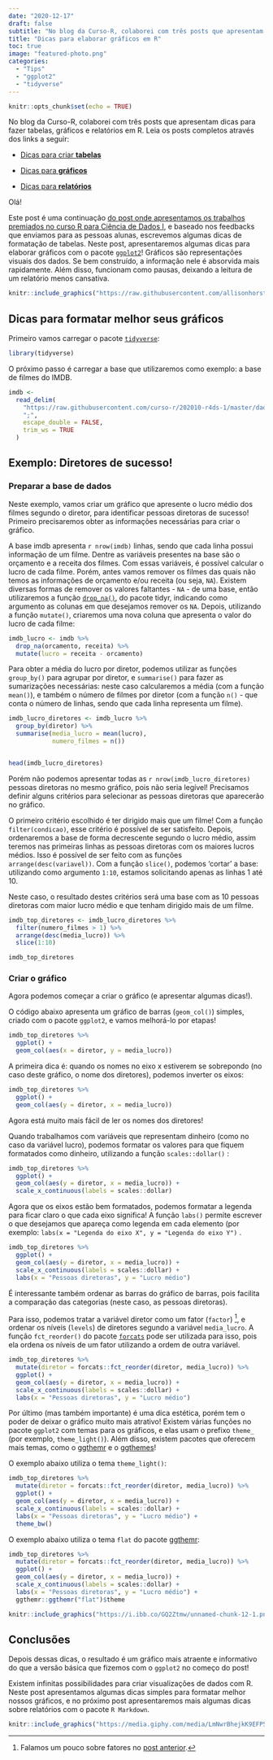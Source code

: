 ```yaml
---
date: "2020-12-17"
draft: false
subtitle: "No blog da Curso-R, colaborei com três posts que apresentam dicas para fazer tabelas, gráficos e relatórios em R. Neste post, comentamos algumas dicas sobre elaboração de gráficos em relatórios. "
title: "Dicas para elaborar gráficos em R"
toc: true
image: "featured-photo.png"
categories:
  - "Tips"
  - "ggplot2"
  - "tidyverse"
---
```


```r
knitr::opts_chunk$set(echo = TRUE)
```

No blog da Curso-R, colaborei com três posts que apresentam dicas para fazer tabelas, gráficos e relatórios em R.
Leia os posts completos através dos links a seguir:

-   [Dicas para criar **tabelas**](https://blog.curso-r.com/posts/2020-12-03-dicas-relatorios-r4ds1_tabelas/)

-   [Dicas para **gráficos**](https://blog.curso-r.com/posts/2020-17-02-dicas-relatorios-r4ds1_graficos/)

-   [Dicas para **relatórios**](https://blog.curso-r.com/posts/2021-03-15-dicas-relatorios-r4ds1_relatorios/)

Olá!

Este post é uma continuação [do post onde apresentamos os trabalhos premiados no curso R para Ciência de Dados I](https://www.curso-r.com/blog/2020-12-03-dicas-relatorios-r4ds1_tabelas/), e baseado nos feedbacks que enviamos para as pessoas alunas, escrevemos algumas dicas de formatação de tabelas.
Neste post, apresentaremos algumas dicas para elaborar gráficos com o pacote [`ggplot2`](https://ggplot2.tidyverse.org/)!
Gráficos são representações visuais dos dados.
Se bem construído, a informação nele é absorvida mais rapidamente.
Além disso, funcionam como pausas, deixando a leitura de um relatório menos cansativa.

```r
knitr::include_graphics("https://raw.githubusercontent.com/allisonhorst/stats-illustrations/master/rstats-blanks/ggplot2_blank.png")
```

## Dicas para formatar melhor seus gráficos

Primeiro vamos carregar o pacote [`tidyverse`](https://www.tidyverse.org/):

```r
library(tidyverse)
```

O próximo passo é carregar a base que utilizaremos como exemplo: a base de filmes do IMDB.

```r

imdb <-
  read_delim(
    "https://raw.githubusercontent.com/curso-r/202010-r4ds-1/master/dados/imdb2.csv",
    ";",
    escape_double = FALSE,
    trim_ws = TRUE
  ) 

```

## Exemplo: Diretores de sucesso!

### Preparar a base de dados

Neste exemplo, vamos criar um gráfico que apresente o lucro médio dos filmes segundo o diretor, para identificar pessoas diretoras de sucesso!
Primeiro precisaremos obter as informações necessárias para criar o gráfico.

A base imdb apresenta `r nrow(imdb)` linhas, sendo que cada linha possui informação de um filme.
Dentre as variáveis presentes na base são o orçamento e a receita dos filmes.
Com essas variáveis, é possível calcular o lucro de cada filme.
Porém, antes vamos remover os filmes das quais não temos as informações de orçamento e/ou receita (ou seja, `NA`).
Existem diversas formas de remover os valores faltantes - `NA` - de uma base, então utilizaremos a função [`drop_na()`](https://tidyr.tidyverse.org/reference/drop_na.html), do pacote tidyr, indicando como argumento as colunas em que desejamos remover os `NA`.
Depois, utilizando a função `mutate()`, criaremos uma nova coluna que apresenta o valor do lucro de cada filme:

```r
imdb_lucro <- imdb %>%
  drop_na(orcamento, receita) %>%
  mutate(lucro = receita - orcamento)
```

Para obter a média do lucro por diretor, podemos utilizar as funções `group_by()` para agrupar por diretor, e `summarise()` para fazer as sumarizações necessárias: neste caso calcularemos a média (com a função `mean()`), e também o número de filmes por diretor (com a função `n()` - que conta o número de linhas, sendo que cada linha representa um filme).

```r
imdb_lucro_diretores <- imdb_lucro %>%
  group_by(diretor) %>%
  summarise(media_lucro = mean(lucro),
            numero_filmes = n())


head(imdb_lucro_diretores)
```

Porém não podemos apresentar todas as `r nrow(imdb_lucro_diretores)` pessoas diretoras no mesmo gráfico, pois não seria legível!
Precisamos definir alguns critérios para selecionar as pessoas diretoras que aparecerão no gráfico.

O primeiro critério escolhido é ter dirigido mais que um filme!
Com a função `filter(condicao)`, esse critério é possível de ser satisfeito.
Depois, ordenaremos a base de forma decrescente segundo o lucro médio, assim teremos nas primeiras linhas as pessoas diretoras com os maiores lucros médios.
Isso é possível de ser feito com as funções `arrange(desc(variavel))`.
Com a função `slice()`, podemos 'cortar' a base: utilizando como argumento `1:10`, estamos solicitando apenas as linhas 1 até 10.

Neste caso, o resultado destes critérios será uma base com as 10 pessoas diretoras com maior lucro médio e que tenham dirigido mais de um filme.

```r
imdb_top_diretores <- imdb_lucro_diretores %>% 
  filter(numero_filmes > 1) %>% 
  arrange(desc(media_lucro)) %>% 
  slice(1:10)

imdb_top_diretores
```

### Criar o gráfico

Agora podemos começar a criar o gráfico (e apresentar algumas dicas!).

O código abaixo apresenta um gráfico de barras (`geom_col()`) simples, criado com o pacote `ggplot2`, e vamos melhorá-lo por etapas!

```r
imdb_top_diretores %>% 
  ggplot() + 
  geom_col(aes(x = diretor, y = media_lucro))
```

A primeira dica é: quando os nomes no eixo x estiverem se sobrepondo (no caso deste gráfico, o nome dos diretores), podemos inverter os eixos:

```r
imdb_top_diretores %>% 
  ggplot() + 
  geom_col(aes(y = diretor, x = media_lucro))
```

Agora está muito mais fácil de ler os nomes dos diretores!

Quando trabalhamos com variáveis que representam dinheiro (como no caso da variável lucro), podemos formatar os valores para que fiquem formatados como dinheiro, utilizando a função `scales::dollar()` :

```r
imdb_top_diretores %>% 
  ggplot() + 
  geom_col(aes(y = diretor, x = media_lucro)) +
  scale_x_continuous(labels = scales::dollar)
```

Agora que os eixos estão bem formatados, podemos formatar a legenda para ficar claro o que cada eixo significa!
A função `labs()` permite escrever o que desejamos que apareça como legenda em cada elemento (por exemplo: `labs(x = "Legenda do eixo X", y = "Legenda do eixo Y")` .

```r
imdb_top_diretores %>% 
  ggplot() + 
  geom_col(aes(y = diretor, x = media_lucro)) +
  scale_x_continuous(labels = scales::dollar) +
  labs(x = "Pessoas diretoras", y = "Lucro médio")
```

É interessante também ordenar as barras do gráfico de barras, pois facilita a comparação das categorias (neste caso, as pessoas diretoras).

Para isso, podemos tratar a variável diretor como um fator (`factor`) [^1], e ordenar os níveis (`levels`) de diretores segundo a variável `media_lucro`. A função `fct_reorder()` do pacote [`forcats`](https://forcats.tidyverse.org/) pode ser utilizada para isso, pois ela ordena os níveis de um fator utilizando a ordem de outra variável.

[^1]: Falamos um pouco sobre fatores no [post anterior](https://www.curso-r.com/blog/2020-12-03-dicas-relatorios-r4ds1_tabelas/).

```r
imdb_top_diretores %>%
  mutate(diretor = forcats::fct_reorder(diretor, media_lucro)) %>%
  ggplot() +
  geom_col(aes(y = diretor, x = media_lucro)) +
  scale_x_continuous(labels = scales::dollar) +
  labs(x = "Pessoas diretoras", y = "Lucro médio")
```

Por último (mas também importante) é uma dica estética, porém tem o poder de deixar o gráfico muito mais atrativo!
Existem várias funções no pacote `ggplot2` com temas para os gráficos, e elas usam o prefixo `theme_` (por exemplo, `theme_light()`).
Além disso, existem pacotes que oferecem mais temas, como o [ggthemr](https://github.com/Mikata-Project/ggthemr) e o [ggthemes](https://yutannihilation.github.io/allYourFigureAreBelongToUs/ggthemes/)!

O exemplo abaixo utiliza o tema `theme_light()`:

```r
imdb_top_diretores %>%
  mutate(diretor = forcats::fct_reorder(diretor, media_lucro)) %>%
  ggplot() +
  geom_col(aes(y = diretor, x = media_lucro)) +
  scale_x_continuous(labels = scales::dollar) +
  labs(x = "Pessoas diretoras", y = "Lucro médio") +
  theme_bw()
```

O exemplo abaixo utiliza o tema `flat` do pacote [ggthemr](https://github.com/Mikata-Project/ggthemr):

```r
imdb_top_diretores %>%
  mutate(diretor = forcats::fct_reorder(diretor, media_lucro)) %>%
  ggplot() +
  geom_col(aes(y = diretor, x = media_lucro)) +
  scale_x_continuous(labels = scales::dollar) +
  labs(x = "Pessoas diretoras", y = "Lucro médio") +
  ggthemr::ggthemr("flat")$theme
```

```r
knitr::include_graphics("https://i.ibb.co/GQ2Ztmw/unnamed-chunk-12-1.png")
```

## Conclusões

Depois dessas dicas, o resultado é um gráfico mais atraente e informativo do que a versão básica que fizemos com o `ggplot2` no começo do post!

Existem infinitas possibilidades para criar visualizações de dados com R.
Neste post apresentamos algumas dicas simples para formatar melhor nossos gráficos, e no próximo post apresentaremos mais algumas dicas sobre relatórios com o pacote `R Markdown`.

```r
knitr::include_graphics("https://media.giphy.com/media/LmNwrBhejkK9EFP504/giphy.gif")
```
